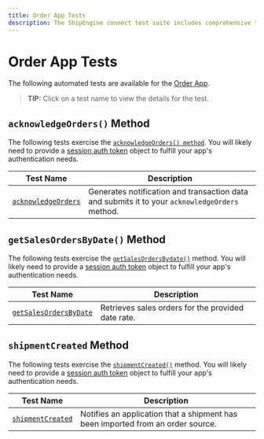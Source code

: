 ```yaml
---
title: Order App Tests
description: The ShipEngine connect test suite includes comprehensive test coverage for your order app
---
```



Order App Tests
==========================================
The following automated tests are available for the [Order App](../../reference/order.mdx).

> **TIP:** Click on a test name to view the details for the test.

`acknowledgeOrders()` Method
------------------------------------
The following tests exercise the [`acknowledgeOrders() method`](../../reference/methods/acknowledge-orders.mdx).
You will likely need to provide a [session auth token](../../oauth/index.mdx) object to fulfill your app's authentication needs.

| Test Name | Description
|-----------|------------------------------------------
|[`acknowledgeOrders`](./acknowledge-orders/acknowledge-orders.mdx) | Generates notification and transaction data and submits it to your `acknowledgeOrders` method.


`getSalesOrdersByDate()` Method
------------------------------------
The following tests exercise the [`getSalesOrdersBydate()`](../../reference/methods/get-sales-orders-by-date.mdx) method.
You will likely need to provide a [session auth token](../../oauth/index.mdx) object to fulfill your app's authentication needs.

| Test Name | Description
|-----------|------------------------------------------
|[`getSalesOrdersByDate`](./get-sales-orders-by-date/get-sales-orders-by-date.mdx) | Retrieves sales orders for the provided date rate.


`shipmentCreated` Method
------------------------------------
The following tests exercise the [`shipmentCreated()`](../../reference/methods/shipment-created.mdx) method.
You will likely need to provide a [session auth token](../../oauth/index.mdx) object to fulfill your app's authentication needs.


| Test Name | Description
|-----------|------------------------------------------
| [`shipmentCreated`](./shipment-created/shipment-created.mdx) | Notifies an application that a shipment has been imported from an order source.
